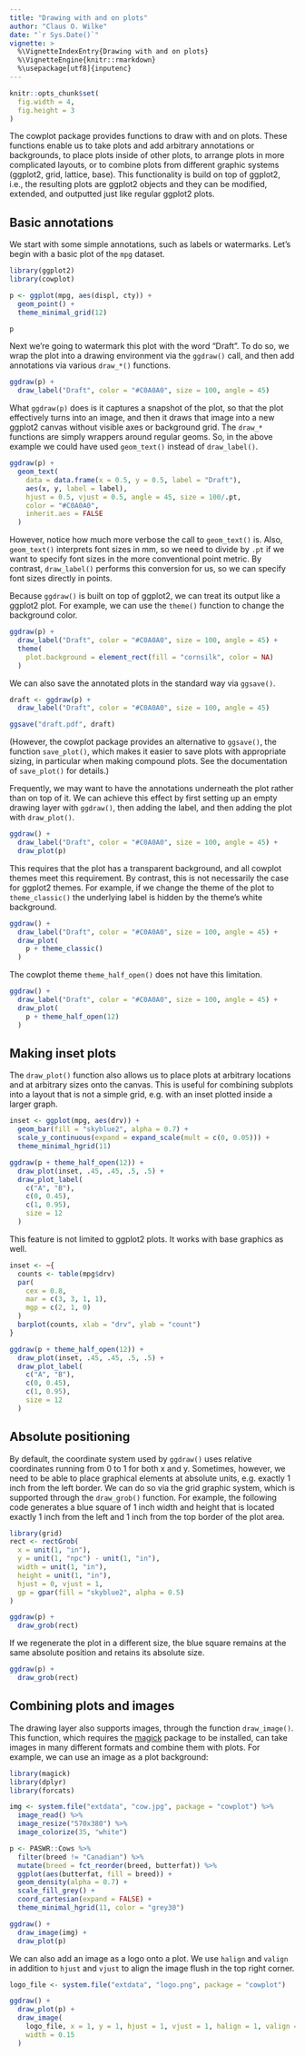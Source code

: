 ```yaml
---
title: "Drawing with and on plots"
author: "Claus O. Wilke"
date: "`r Sys.Date()`"
vignette: >
  %\VignetteIndexEntry{Drawing with and on plots}
  %\VignetteEngine{knitr::rmarkdown}
  %\usepackage[utf8]{inputenc}
---
```

```r
knitr::opts_chunk$set(
  fig.width = 4,
  fig.height = 3
)
```

The cowplot package provides functions to draw with and on plots. These functions enable us to take plots and add arbitrary annotations or backgrounds, to place plots inside of other plots, to arrange plots in more complicated layouts, or to combine plots from different graphic systems (ggplot2, grid, lattice, base). This functionality is build on top of ggplot2, i.e., the resulting plots are ggplot2 objects and they can be modified, extended, and outputted just like regular ggplot2 plots.

## Basic annotations

We start with some simple annotations, such as labels or watermarks. Let's begin with a basic plot of the `mpg` dataset.

```r
library(ggplot2)
library(cowplot)

p <- ggplot(mpg, aes(displ, cty)) +
  geom_point() +
  theme_minimal_grid(12)

p
```

Next we're going to watermark this plot with the word "Draft". To do so, we wrap the plot into a drawing environment via the `ggdraw()` call, and then add annotations via various `draw_*()` functions.

```r
ggdraw(p) + 
  draw_label("Draft", color = "#C0A0A0", size = 100, angle = 45)
```

What `ggdraw(p)` does is it captures a snapshot of the plot, so that the plot effectively turns into an image, and then it draws that image into a new ggplot2 canvas without visible axes or background grid. The `draw_*` functions are simply wrappers around regular geoms. So, in the above example we could have used `geom_text()` instead of `draw_label()`.

```r
ggdraw(p) + 
  geom_text(
    data = data.frame(x = 0.5, y = 0.5, label = "Draft"),
    aes(x, y, label = label),
    hjust = 0.5, vjust = 0.5, angle = 45, size = 100/.pt,
    color = "#C0A0A0",
    inherit.aes = FALSE
  )
```

However, notice how much more verbose the call to `geom_text()` is. Also, `geom_text()` interprets font sizes in mm, so we need to divide by `.pt` if we want to specify font sizes in the more conventional point metric. By contrast, `draw_label()` performs this conversion for us, so we can specify font sizes directly in points.

Because `ggdraw()` is built on top of ggplot2, we can treat its output like a ggplot2 plot. For example, we can use the `theme()` function to change the background color.
```r
ggdraw(p) + 
  draw_label("Draft", color = "#C0A0A0", size = 100, angle = 45) +
  theme(
    plot.background = element_rect(fill = "cornsilk", color = NA)
  )
```

We can also save the annotated plots in the standard way via `ggsave()`.

```r
draft <- ggdraw(p) + 
  draw_label("Draft", color = "#C0A0A0", size = 100, angle = 45)

ggsave("draft.pdf", draft)
```

(However, the cowplot package provides an alternative to `ggsave()`, the function `save_plot()`, which makes it easier to save plots with appropriate sizing, in particular when making compound plots. See the documentation of `save_plot()` for details.)

Frequently, we may want to have the annotations underneath the plot rather than on top of it. We can achieve this effect by first setting up an empty drawing layer with `ggdraw()`, then adding the label, and then adding the plot with `draw_plot()`.

```r
ggdraw() + 
  draw_label("Draft", color = "#C0A0A0", size = 100, angle = 45) +
  draw_plot(p)
```

This requires that the plot has a transparent background, and all cowplot themes meet this requirement. By contrast, this is not necessarily the case for ggplot2 themes. For example, if we change the theme of the plot to `theme_classic()` the underlying label is hidden by the theme's white background.

```r
ggdraw() + 
  draw_label("Draft", color = "#C0A0A0", size = 100, angle = 45) +
  draw_plot(
    p + theme_classic()
  )
```

The cowplot theme `theme_half_open()` does not have this limitation.

```r
ggdraw() + 
  draw_label("Draft", color = "#C0A0A0", size = 100, angle = 45) +
  draw_plot(
    p + theme_half_open(12)
  )
```

## Making inset plots

The `draw_plot()` function also allows us to place plots at arbitrary locations and at arbitrary sizes onto the canvas. This is useful for combining subplots into a layout that is not a simple grid, e.g. with an inset plotted inside a larger graph.
```r
inset <- ggplot(mpg, aes(drv)) + 
  geom_bar(fill = "skyblue2", alpha = 0.7) + 
  scale_y_continuous(expand = expand_scale(mult = c(0, 0.05))) +
  theme_minimal_hgrid(11)

ggdraw(p + theme_half_open(12)) +
  draw_plot(inset, .45, .45, .5, .5) +
  draw_plot_label(
    c("A", "B"),
    c(0, 0.45),
    c(1, 0.95),
    size = 12
  )
```

This feature is not limited to ggplot2 plots. It works with base graphics as well.

```r
inset <- ~{
  counts <- table(mpg$drv)
  par(
    cex = 0.8,
    mar = c(3, 3, 1, 1),
    mgp = c(2, 1, 0)
  )
  barplot(counts, xlab = "drv", ylab = "count")
}

ggdraw(p + theme_half_open(12)) +
  draw_plot(inset, .45, .45, .5, .5) +
  draw_plot_label(
    c("A", "B"),
    c(0, 0.45),
    c(1, 0.95),
    size = 12
  )
```

## Absolute positioning

By default, the coordinate system used by `ggdraw()` uses relative coordinates running from 0 to 1 for both x and y. Sometimes, however, we need to be able to place graphical elements at absolute units, e.g. exactly 1 inch from the left border. We can do so via the grid graphic system, which is supported through the `draw_grob()` function. For example, the following code generates a blue square of 1 inch width and height that is located exactly 1 inch from the left and 1 inch from the top border of the plot area.

```r
library(grid)
rect <- rectGrob(
  x = unit(1, "in"),
  y = unit(1, "npc") - unit(1, "in"),
  width = unit(1, "in"),
  height = unit(1, "in"),
  hjust = 0, vjust = 1,
  gp = gpar(fill = "skyblue2", alpha = 0.5)
)

ggdraw(p) +
  draw_grob(rect)
```

If we regenerate the plot in a different size, the blue square remains at the same absolute position and retains its absolute size.

```r
ggdraw(p) +
  draw_grob(rect)
```

## Combining plots and images

The drawing layer also supports images, through the function `draw_image()`. This function, which requires the [magick](https://CRAN.R-project.org/package=magick) package to be installed, can take images in many different formats and combine them with plots. For example, we can use an image as a plot background:

```r
library(magick)
library(dplyr)
library(forcats)

img <- system.file("extdata", "cow.jpg", package = "cowplot") %>%
  image_read() %>%
  image_resize("570x380") %>%
  image_colorize(35, "white")

p <- PASWR::Cows %>%
  filter(breed != "Canadian") %>%
  mutate(breed = fct_reorder(breed, butterfat)) %>%
  ggplot(aes(butterfat, fill = breed)) +
  geom_density(alpha = 0.7) +
  scale_fill_grey() +
  coord_cartesian(expand = FALSE) +
  theme_minimal_hgrid(11, color = "grey30")

ggdraw() + 
  draw_image(img) + 
  draw_plot(p)
```

We can also add an image as a logo onto a plot. We use `halign` and `valign` in addition to `hjust` and `vjust` to align the image flush in the top right corner.

```r
logo_file <- system.file("extdata", "logo.png", package = "cowplot")

ggdraw() + 
  draw_plot(p) +
  draw_image(
    logo_file, x = 1, y = 1, hjust = 1, vjust = 1, halign = 1, valign = 1,
    width = 0.15
  )
```
